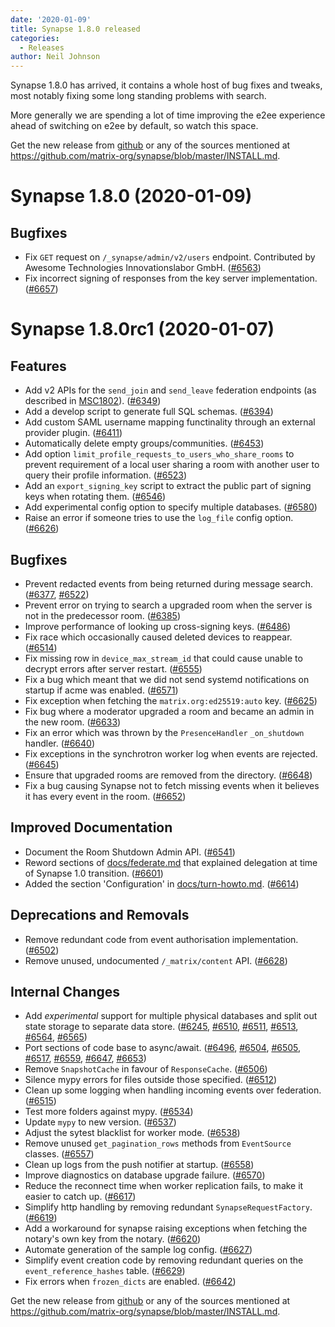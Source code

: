 ```yaml
---
date: '2020-01-09'
title: Synapse 1.8.0 released
categories:
  - Releases
author: Neil Johnson
---
```


Synapse 1.8.0 has arrived, it contains a whole host of bug fixes and tweaks, most notably fixing some long standing problems with search.

More generally we are spending a lot of time  improving the e2ee experience ahead of switching on e2ee by default, so watch this space.

Get the new release from [github](https://github.com/matrix-org/synapse/releases/tag/v1.8.0) or any of the sources mentioned at https://github.com/matrix-org/synapse/blob/master/INSTALL.md.


Synapse 1.8.0 (2020-01-09)
==========================

Bugfixes
--------

- Fix `GET` request on `/_synapse/admin/v2/users` endpoint. Contributed by Awesome Technologies Innovationslabor GmbH. ([\#6563](https://github.com/matrix-org/synapse/issues/6563))
- Fix incorrect signing of responses from the key server implementation. ([\#6657](https://github.com/matrix-org/synapse/issues/6657))


Synapse 1.8.0rc1 (2020-01-07)
=============================

Features
--------

- Add v2 APIs for the `send_join` and `send_leave` federation endpoints (as described in [MSC1802](https://github.com/matrix-org/matrix-doc/pull/1802)). ([\#6349](https://github.com/matrix-org/synapse/issues/6349))
- Add a develop script to generate full SQL schemas. ([\#6394](https://github.com/matrix-org/synapse/issues/6394))
- Add custom SAML username mapping functinality through an external provider plugin. ([\#6411](https://github.com/matrix-org/synapse/issues/6411))
- Automatically delete empty groups/communities. ([\#6453](https://github.com/matrix-org/synapse/issues/6453))
- Add option `limit_profile_requests_to_users_who_share_rooms` to prevent requirement of a local user sharing a room with another user to query their profile information. ([\#6523](https://github.com/matrix-org/synapse/issues/6523))
- Add an `export_signing_key` script to extract the public part of signing keys when rotating them. ([\#6546](https://github.com/matrix-org/synapse/issues/6546))
- Add experimental config option to specify multiple databases. ([\#6580](https://github.com/matrix-org/synapse/issues/6580))
- Raise an error if someone tries to use the `log_file` config option. ([\#6626](https://github.com/matrix-org/synapse/issues/6626))


Bugfixes
--------

- Prevent redacted events from being returned during message search. ([\#6377](https://github.com/matrix-org/synapse/issues/6377), [\#6522](https://github.com/matrix-org/synapse/issues/6522))
- Prevent error on trying to search a upgraded room when the server is not in the predecessor room. ([\#6385](https://github.com/matrix-org/synapse/issues/6385))
- Improve performance of looking up cross-signing keys. ([\#6486](https://github.com/matrix-org/synapse/issues/6486))
- Fix race which occasionally caused deleted devices to reappear. ([\#6514](https://github.com/matrix-org/synapse/issues/6514))
- Fix missing row in `device_max_stream_id` that could cause unable to decrypt errors after server restart. ([\#6555](https://github.com/matrix-org/synapse/issues/6555))
- Fix a bug which meant that we did not send systemd notifications on startup if acme was enabled. ([\#6571](https://github.com/matrix-org/synapse/issues/6571))
- Fix exception when fetching the `matrix.org:ed25519:auto` key. ([\#6625](https://github.com/matrix-org/synapse/issues/6625))
- Fix bug where a moderator upgraded a room and became an admin in the new room. ([\#6633](https://github.com/matrix-org/synapse/issues/6633))
- Fix an error which was thrown by the `PresenceHandler` `_on_shutdown` handler. ([\#6640](https://github.com/matrix-org/synapse/issues/6640))
- Fix exceptions in the synchrotron worker log when events are rejected. ([\#6645](https://github.com/matrix-org/synapse/issues/6645))
- Ensure that upgraded rooms are removed from the directory. ([\#6648](https://github.com/matrix-org/synapse/issues/6648))
- Fix a bug causing Synapse not to fetch missing events when it believes it has every event in the room. ([\#6652](https://github.com/matrix-org/synapse/issues/6652))


Improved Documentation
----------------------

- Document the Room Shutdown Admin API. ([\#6541](https://github.com/matrix-org/synapse/issues/6541))
- Reword sections of [docs/federate.md](docs/federate.md) that explained delegation at time of Synapse 1.0 transition. ([\#6601](https://github.com/matrix-org/synapse/issues/6601))
- Added the section 'Configuration' in [docs/turn-howto.md](docs/turn-howto.md). ([\#6614](https://github.com/matrix-org/synapse/issues/6614))


Deprecations and Removals
-------------------------

- Remove redundant code from event authorisation implementation. ([\#6502](https://github.com/matrix-org/synapse/issues/6502))
- Remove unused, undocumented `/_matrix/content` API. ([\#6628](https://github.com/matrix-org/synapse/issues/6628))


Internal Changes
----------------

- Add *experimental* support for multiple physical databases and split out state storage to separate data store. ([\#6245](https://github.com/matrix-org/synapse/issues/6245), [\#6510](https://github.com/matrix-org/synapse/issues/6510), [\#6511](https://github.com/matrix-org/synapse/issues/6511), [\#6513](https://github.com/matrix-org/synapse/issues/6513), [\#6564](https://github.com/matrix-org/synapse/issues/6564), [\#6565](https://github.com/matrix-org/synapse/issues/6565))
- Port sections of code base to async/await. ([\#6496](https://github.com/matrix-org/synapse/issues/6496), [\#6504](https://github.com/matrix-org/synapse/issues/6504), [\#6505](https://github.com/matrix-org/synapse/issues/6505), [\#6517](https://github.com/matrix-org/synapse/issues/6517), [\#6559](https://github.com/matrix-org/synapse/issues/6559), [\#6647](https://github.com/matrix-org/synapse/issues/6647), [\#6653](https://github.com/matrix-org/synapse/issues/6653))
- Remove `SnapshotCache` in favour of `ResponseCache`. ([\#6506](https://github.com/matrix-org/synapse/issues/6506))
- Silence mypy errors for files outside those specified. ([\#6512](https://github.com/matrix-org/synapse/issues/6512))
- Clean up some logging when handling incoming events over federation. ([\#6515](https://github.com/matrix-org/synapse/issues/6515))
- Test more folders against mypy. ([\#6534](https://github.com/matrix-org/synapse/issues/6534))
- Update `mypy` to new version. ([\#6537](https://github.com/matrix-org/synapse/issues/6537))
- Adjust the sytest blacklist for worker mode. ([\#6538](https://github.com/matrix-org/synapse/issues/6538))
- Remove unused `get_pagination_rows` methods from `EventSource` classes. ([\#6557](https://github.com/matrix-org/synapse/issues/6557))
- Clean up logs from the push notifier at startup. ([\#6558](https://github.com/matrix-org/synapse/issues/6558))
- Improve diagnostics on database upgrade failure. ([\#6570](https://github.com/matrix-org/synapse/issues/6570))
- Reduce the reconnect time when worker replication fails, to make it easier to catch up. ([\#6617](https://github.com/matrix-org/synapse/issues/6617))
- Simplify http handling by removing redundant `SynapseRequestFactory`. ([\#6619](https://github.com/matrix-org/synapse/issues/6619))
- Add a workaround for synapse raising exceptions when fetching the notary's own key from the notary. ([\#6620](https://github.com/matrix-org/synapse/issues/6620))
- Automate generation of the sample log config. ([\#6627](https://github.com/matrix-org/synapse/issues/6627))
- Simplify event creation code by removing redundant queries on the `event_reference_hashes` table. ([\#6629](https://github.com/matrix-org/synapse/issues/6629))
- Fix errors when `frozen_dicts` are enabled. ([\#6642](https://github.com/matrix-org/synapse/issues/6642))

Get the new release from [github](https://github.com/matrix-org/synapse/releases/tag/v1.8.0) or any of the sources mentioned at https://github.com/matrix-org/synapse/blob/master/INSTALL.md.


